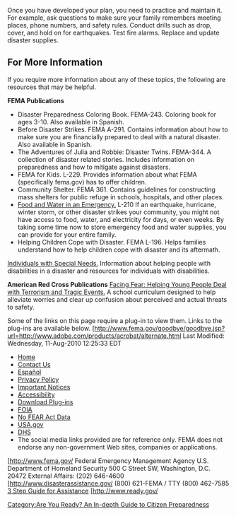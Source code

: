 {{Template:Are You Ready? An In-depth Guide to Citizen Preparedness}}
Once you have developed your plan, you need to practice and maintain it. For example, ask questions to make sure your family remembers meeting places, phone numbers, and safety rules. Conduct drills such as drop, cover, and hold on for earthquakes. Test fire alarms. Replace and update disaster supplies.
== For More Information ==
If you require more information about any of these topics, the following are resources that may be helpful.

'''FEMA Publications'''
*Disaster Preparedness Coloring Book. FEMA-243. Coloring book for ages 3-10. Also available in Spanish.
*Before Disaster Strikes. FEMA A-291. Contains information about how to make sure you are financially prepared to deal with a natural disaster. Also available in Spanish.
*The Adventures of Julia and Robbie: Disaster Twins. FEMA-344. A collection of disaster related stories. Includes information on preparedness and how to mitigate against disasters.
*FEMA for Kids. L-229. Provides information about what FEMA (specifically fema.gov) has to offer children.
*Community Shelter. FEMA 361. Contains guidelines for constructing mass shelters for public refuge in schools, hospitals, and other places.
*[http://www.fema.gov/pdf/library/f&web.pdf Food and Water in an Emergency.] L-210 If an earthquake, hurricane, winter storm, or other disaster strikes your community, you might not have access to food, water, and electricity for days, or even weeks. By taking some time now to store emergency food and water supplies, you can provide for your entire family.
*Helping Children Cope with Disaster. FEMA L-196. Helps families understand how to help children cope with disaster and its aftermath.
[http://www.fema.gov/plan/prepare/specialplans.shtm Individuals with Special Needs.] Information about helping people with disabilities in a disaster and resources for individuals with disabilities.

'''American Red Cross Publications'''
[http://www.redcross.org/disaster/masters/facingfear Facing Fear: Helping Young People Deal with Terrorism and Tragic Events.] A school curriculum designed to help alleviate worries and clear up confusion about perceived and actual threats to safety.

Some of the links on this page require a plug-in to view them. Links to the plug-ins are available below.
[http://www.fema.gov/goodbye/goodbye.jsp?url=http://www.adobe.com/products/acrobat/alternate.html 
Last Modified: Wednesday, 11-Aug-2010 12:25:33 EDT
* [http://www.fema.gov/index.shtm Home]
* [http://www.fema.gov/about/contact/index.shtm Contact Us]
* [http://www.fema.gov/esp/index.shtm Español]
* [http://www.fema.gov/help/privacy.shtm Privacy Policy]
* [http://www.fema.gov/help/index.shtm Important Notices]
* [http://www.fema.gov/help/accessibility.shtm Accessibility]
* [http://www.fema.gov/help/plugins.shtm Download Plug-ins]
* [http://www.fema.gov/help/foia.shtm FOIA]
* [http://www.fema.gov/oer/eeo_data_excel.shtm No FEAR Act Data]
* [http://www.usa.gov/ USA.gov]
* [http://www.dhs.gov/ DHS]
* The social media links provided are for reference only. FEMA does not endorse any non-government Web sites, companies or applications.
[http://www.fema.gov/ 
Federal Emergency Management Agency
U.S. Department of Homeland Security
500 C Street SW, Washington, D.C. 20472
External Affairs: (202) 646-4600
[http://www.disasterassistance.gov/ 
(800) 621-FEMA / TTY (800) 462-7585
[http://www.fema.gov/assistance/index.shtm 3 Step Guide for Assistance]
[http://www.ready.gov/ 
[[Category:Are You Ready? An In-depth Guide to Citizen Preparedness]]